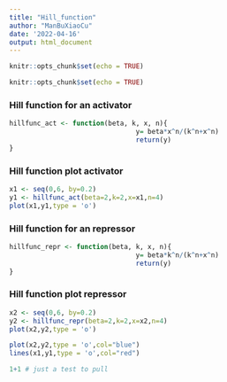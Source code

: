 ```yaml
---
title: "Hill_function"
author: "ManBuXiaoCu"
date: '2022-04-16'
output: html_document
---
```


```r
knitr::opts_chunk$set(echo = TRUE)
```

```r
knitr::opts_chunk$set(echo = TRUE)
```

### Hill function for an activator
```r

hillfunc_act <- function(beta, k, x, n){
                                y= beta*x^n/(k^n+x^n)
                                return(y)
}
```

### Hill function plot activator
```r
x1 <- seq(0,6, by=0.2)
y1 <- hillfunc_act(beta=2,k=2,x=x1,n=4)
plot(x1,y1,type = 'o')
```

### Hill function for an repressor
```r

hillfunc_repr <- function(beta, k, x, n){
                                y= beta*k^n/(k^n+x^n)
                                return(y)
}
```


### Hill function plot repressor
```r
x2 <- seq(0,6, by=0.2)
y2 <- hillfunc_repr(beta=2,k=2,x=x2,n=4)
plot(x2,y2,type = 'o')
```

```r
plot(x2,y2,type = 'o',col="blue")
lines(x1,y1,type = 'o',col="red")
```
```r
1+1 # just a test to pull
```
